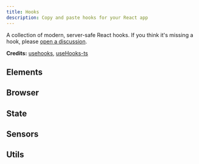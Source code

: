 ```yaml
---
title: Hooks
description: Copy and paste hooks for your React app
---
```


A collection of modern, server-safe React hooks.
If you think it's missing a hook, please [open a discussion](https://github.com/mehdibha/rcopy/discussions/new?category=requests).

**Credits:** [usehooks](https://github.com/uidotdev/usehooks), [useHooks-ts](https://github.com/juliencrn/usehooks-ts)

## Elements

<DocsList name="hooks/elements" />

## Browser

<DocsList name="hooks/browser" />

## State

<DocsList name="hooks/state" />

## Sensors

<DocsList name="hooks/sensors" />

## Utils

<DocsList name="hooks/utils" />

